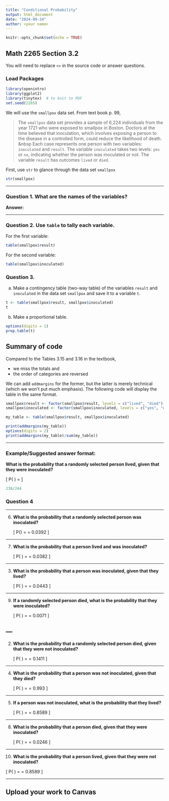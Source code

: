 ```yaml
---
title: "Conditional Probability"
output: html_document
date: "2024-09-24"
author: <your name>
---
```


```r
knitr::opts_chunk$set(echo = TRUE)
```

## Math 2265 Section 3.2

You will need to replace `<>` in the source code or answer questions. 

### Load Packages

```r
library(openintro)
library(ggplot2)
library(tinytex)  # to knit to PDF
set.seed(2265)
```

We will use the `smallpox` data set. From text book p. 99,

> The `smallpox` data set provides a sample of 6,224 individuals from the year 1721 who were exposed to smallpox in Boston. Doctors at the time believed that inoculation, which involves exposing a person to the disease in a controlled form, could reduce the likelihood of death.
> &nbsp
> Each case represents one person with two variables: `inoculated` and `result`. The variable `inoculated` takes two levels: `yes` or `no`, indicating whether the person was inoculated or not. The
variable `result` has outcomes `lived` or `died`.

First, use `str` to glance through the data set `smallpox`

```r
str(smallpox)
```

---

### Question 1. What are the names of the variables?

**Answer:** 

---

### Question 2. Use `table` to tally each variable. 

For the first variable: 

```r
table(smallpox$result)
```
For the second variable: 

```r
table(smallpox$inoculated)
```

### Question 3.

(a) Make a contingency table (two-way table) of the variables `result` and `inoculated` in the data set `smallpox` and save it to a variable `t`.

```r
t <- table(smallpox$result, smallpox$inoculated)
t
```

(b) Make a proportional table.

```r
options(digits = 1)
prop.table(t)
```
## Summary of code

Compared to the Tables 3.15 and 3.16 in the textbook,

- we miss the totals and
- the order of categories are reversed

We can add `addmargins` for the former, but the latter is merely technical (which we won't put much emphasis). The following code will display the table in the same format.

```r
smallpox$result <- factor(smallpox$result, levels = c("lived", "died"))
smallpox$inoculated <- factor(smallpox$inoculated, levels = c("yes", "no"))

my_table <- table(smallpox$result, smallpox$inoculated)

print(addmargins(my_table))
options(digits = 2)
print(addmargins(my_table)/sum(my_table))
```

---

### Example/Suggested answer format:

**What is the probability that a randomly selected person lived, given that they were inoculated?**

\[
P(\text{lived} \mid \text{yes}) = \frac{238}{244}
\]

```r
238/244
```

### Question 4

---

6. **What is the probability that a randomly selected person was inoculated?**

   \[
   P(\text{yes}) = \frac{244}{6224} = 0.0392
   \]

---

7. **What is the probability that a person lived and was inoculated?**

   \[
   P(\text{lived} \cap \text{yes}) = \frac{238}{6224} = 0.0382
   \]

---

3. **What is the probability that a person was inoculated, given that they lived?**

   \[
   P(\text{yes} \mid \text{lived}) = \frac{238}{5374} = 0.0443
   \]

---

9. **If a randomly selected person died, what is the probability that they were inoculated?**

   \[
   P(\text{yes} \mid \text{died}) = \frac{6}{850} = 0.0071
   \]

---
---

2. **What is the probability that a randomly selected person died, given that they were not inoculated?**

   \[
   P(\text{died} \mid \text{no}) = \frac{844}{5980} = 0.1411
   \]

---

4. **What is the probability that a person was not inoculated, given that they died?**

   \[
   P(\text{no} \mid \text{died}) = \frac{844}{850} = 0.993
   \]

---

5. **If a person was not inoculated, what is the probability that they lived?**

   \[
   P(\text{lived} \mid \text{no}) = \frac{5136}{5980} = 0.8589
   \]

---

8. **What is the probability that a person died, given that they were inoculated?**

   \[
   P(\text{died} \mid \text{yes}) = \frac{6}{244} = 0.0246
   \]

---

10. **What is the probability that a person lived, given that they were not inoculated?**

   \[
   P(\text{lived} \mid \text{no}) = \frac{5136}{5980} = 0.8589
   \]

---


## Upload your work to Canvas

